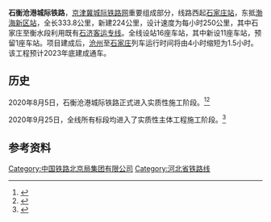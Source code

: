 {{河北未来建设}}
{{Infobox rail system-route
|rail_name= 石衡沧港城际铁路
|other_name= 石港城际铁路
|name_bgcolor=
|banner_color=blue
|sec_banner_color=
|third_banner_color=
|logo_filename=
|image_width= 250px
|logo_bgcolor=
|logo_note=
|image=
|imagesize=
|caption=
|system_map=
|mapimage_width=
|map_bgcolor=
|locale= {{PRC}}[[河北省|河北省]]
|service_type= [[城际铁路|城际铁路]]
|network=
|start=
|begin_operation=
|end_operation=
|operation_note=
|system_length= 333.8 公里
|length_in_operation=
|total_length=
|line_title= 线路
|lines= 
|stations= 16站
|route_title=线路
|main_route=
|secondary_route=
|branch_route=
|standard= [[高速铁路|高速铁路]] 
|main_stations= [[石家庄站|石家庄]]、[[石家庄东站|石家庄东]]、[[衡水北站|衡水北]]、[[沧州西站|沧州西]]、[[渤海新区站|渤海新区]]
|ridership=
|fleet_size=
|max_speed= 250 km/h
|track_gauge= {{标准轨}}
|tracks=[[复线铁路|复线]]
|min_radius= 石家庄至衡水段4000米<br>衡水至沧州段一般3500米，困难2000米
|max_grade= 一般20‰，困难30‰
|distance_between_mainlines=4.6米
|block_signal=
|engine=
|depot= 
|operator=[[北京局集团|北京局集团]]
|franchise=
|hq=
|key_person=
|website=
|collapsed=
|route_map={{石衡沧港城际铁路RDT}}
}}
'''石衡沧港城际铁路'''，[[京津冀城际铁路网|京津冀城际铁路网]]重要组成部分，线路西起[[石家庄站|石家庄站]]，东抵[[渤海新区站|渤海新区站]]，全长333.8公里，新建224公里，设计速度为每小时250公里，其中石家庄至衡水段利用既有[[石济客运专线|石济客运专线]]。全线设站16座车站，其中新设11座车站，预留1座车站。项目建成后，[[沧州市|沧州]]至[[石家庄市|石家庄]]列车运行时间将由4小时缩短为1.5小时。该工程预计2023年底建成通车。

==历史==
2020年8月5日，石衡沧港城际铁路正式进入实质性施工阶段。<ref>{{cite web|title=京津冀轨道交通网重点项目石衡沧港城际铁路正式动工|url=http://www.he.xinhuanet.com/xinwen/2020-08/10/c_1126347985.htm|date=2020-08-10|publisher=新华网|access-date=2020-12-26|archive-date=2020-11-28|archive-url=https://web.archive.org/web/20201128194458/http://www.he.xinhuanet.com/xinwen/2020-08/10/c_1126347985.htm|dead-url=no}}</ref><ref>{{cite web|title=石衡沧港城际铁路正式动工 南排河特大桥首桩开钻|url=http://www.cedz.gov.cn/news/show-6911.aspx|accessdate=2020-08-06|publisher=沧州经济开发区管理委员会}}</ref>

2020年9月25日，全线所有标段均进入了实质性主体工程施工阶段。<ref>{{cite web |author1=石港城际铁路 |title=石衡沧港城际铁路建设驶入快车道丨站前二标首桩开钻 |url=https://mp.weixin.qq.com/s/cyU2I5KDIQkwIQKX0_okfQ |website=微信 |date=2020-09-25 |accessdate=2021-08-24 |archive-date=2021-08-24 |archive-url=https://web.archive.org/web/20210824114837/https://mp.weixin.qq.com/s/cyU2I5KDIQkwIQKX0_okfQ |dead-url=no }}</ref>

==参考资料==
{{reflist}}
{{石衡沧港城际铁路|nocat}}
{{中国高速铁路}}
[[Category:中国铁路北京局集团有限公司|Category:中国铁路北京局集团有限公司]]
[[Category:河北省铁路线|Category:河北省铁路线]]